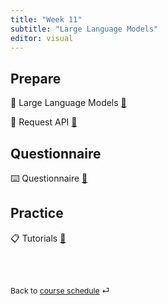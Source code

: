 ```yaml
---
title: "Week 11"
subtitle: "Large Language Models"
editor: visual
---
```



## Prepare

📖 Large Language Models [🔗](/contents/week-11/01_LLM.qmd)

📖 Request API [🔗](/contents/week-11/02_request_API.qmd)


## Questionnaire

⌨️ Questionnaire [🔗](/questionnaire/qcm-week-11.qmd)

## Practice

📋 Tutorials [🔗](/labs/lab-week-11.qmd)

<br><br>

::: {style="font-size: 0.875em;"}
Back to [course schedule](/ "Course schedule") ⏎
:::